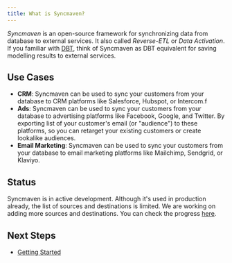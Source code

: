 ```yaml
---
title: What is Syncmaven?
---
```


*Syncmaven* is an open-source framework for synchronizing data from database to external services. It also called
*Reverse-ETL* or *Data Activation*. If you familiar with [DBT](getdbt.com),
think of Syncmaven as DBT equivalent for saving modelling results to external services.

## Use Cases

- **CRM**: Syncmaven can be used to sync your customers from your database to CRM platforms like Salesforce, Hubspot, or Intercom.f
- **Ads**: Syncmaven can be used to sync your customers from your database to advertising platforms like Facebook, Google, and Twitter.
By exporting list of your customer's email (or "audience") to these platforms, so you can retarget your existing customers or create lookalike audiences.
- **Email Marketing**: Syncmaven can be used to sync your customers from your database to email marketing platforms like Mailchimp, Sendgrid, or Klaviyo.

## Status

Syncmaven is in active development. Although it's used in production already, the list of sources and destinations is limited.
We are working on adding more sources and destinations. You can check the progress [here](#progress).

## Next Steps

- [Getting Started](/docs/getting-started)



